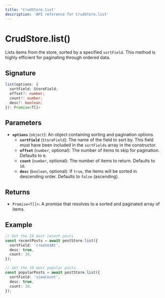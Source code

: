 ```yaml
---
title: 'CrudStore.list'
description: 'API reference for CrudStore.list'
---
```


# CrudStore.list()

Lists items from the store, sorted by a specified `sortField`. This method is highly efficient for paginating through ordered data.

## Signature

```ts
list(options: {
  sortField: StoreField;
  offset?: number;
  count?: number;
  desc?: boolean;
}): Promise<T[]>
```

## Parameters

- **`options`** (`object`): An object containing sorting and pagination options.
  - **`sortField`** (`StoreField`): The name of the field to sort by. This field must have been included in the `sortFields` array in the constructor.
  - **`offset`** (`number`, optional): The number of items to skip for pagination. Defaults to `0`.
  - **`count`** (`number`, optional): The number of items to return. Defaults to `10`.
  - **`desc`** (`boolean`, optional): If `true`, the items will be sorted in descending order. Defaults to `false` (ascending).

## Returns

- `Promise<T[]>`: A promise that resolves to a sorted and paginated array of items.

## Example

```ts
// Get the 10 most recent posts
const recentPosts = await postStore.list({
  sortField: 'createdAt',
  desc: true,
  count: 10,
});

// Get the 10 most popular posts
const popularPosts = await postStore.list({
  sortField: 'viewCount',
  desc: true,
  count: 10,
});
```
